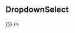 
<Props of={DropdownSelect} />

## DropdownSelect

<Playground>
  <DropdownSelect
    formikKey='test-dropdown'
    value={'test1'}
    options={[
      { label: 'test1', value: 'test1' },
      { label: 'test2', value: 'test2' }
    ]}
    label='Custom label for dropdown'
    onChange={() => {}}
  />
</Playground>
